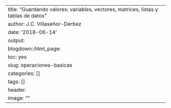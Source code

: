 ---
title: "Guardando valores: variables, vectores, matrices, listas y tablas de datos"
author: J.C. Villaseñor-Derbez
date: '2018-06-14'
output:
  blogdown::html_page:
      toc: yes
slug: operaciones-basicas
categories: []
tags: []
header:
  image: ""
---